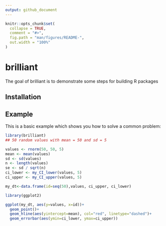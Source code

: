 ```yaml
---
output: github_document
---
```


<!-- README.md is generated from README.Rmd. Please edit that file -->

```r
knitr::opts_chunk$set(
  collapse = TRUE,
  comment = "#>",
  fig.path = "man/figures/README-",
  out.width = "100%"
)
```

# brilliant

<!-- badges: start -->
<!-- badges: end -->

The goal of brilliant is to demonstrate some steps for building R packages

## Installation


## Example

This is a basic example which shows you how to solve a common problem:

```r
library(brilliant)
## 50 random values with mean = 50 and sd = 5

values <- rnorm(50, 50, 5)
mean <- mean(values)
sd <- sd(values)
n <- length(values)
se <- sd / sqrt(n)
ci_lower <- my_CI_lower(values, 5)
ci_upper <- my_CI_upper(values, 5)

my_dt<-data.frame(id=seq(50),values, ci_upper, ci_lower)

library(ggplot2)

ggplot(my_dt, aes(y=values, x=id))+
  geom_point()+
  geom_hline(aes(yintercept=mean), col="red", linetype="dashed")+
  geom_errorbar(aes(ymin=ci_lower, ymax=ci_upper))

```

